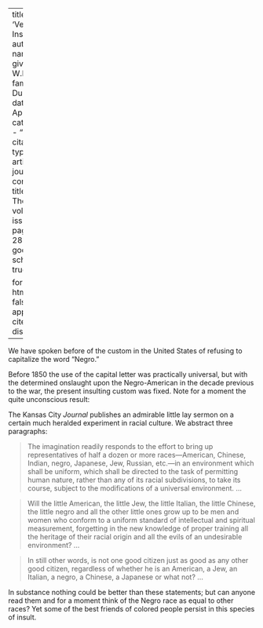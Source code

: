 
---
title: 'Veiled Insults'
author:
  - name:
      given: W.E.B.
      family: Du Bois
date: Apr. 1914
categories: 
  - ""
citation: 
  type: article-journal
  container-title: The Crisis
  volume: 7
  issue: 6
  page: 287-288
google-scholar: true

format:
  html:
    toc: false
    appendix-cite-as: display
---



We have spoken before of the custom in the United States of refusing to capitalize the word "Negro."

Before 1850 the use of the capital letter was practically universal, but with the determined onslaught upon the Negro-American in the decade previous to the war, the present insulting custom was fixed. Note for a moment the quite unconscious result:

The Kansas City *Journal* publishes an admirable little lay sermon on a certain much heralded experiment in racial culture. We abstract three paragraphs:

> The imagination readily responds to the effort to bring up representatives of half a dozen or more races---American, Chinese, Indian, negro, Japanese, Jew, Russian, etc.—in an environment which shall be uniform, which shall be directed to the task of permitting human nature, rather than any of its racial subdivisions, to take its course, subject to the modifications of a universal environment. ...

> Will the little American, the little Jew, the little Italian, the little Chinese, the little negro and all the other little ones grow up to be men and women who conform to a uniform standard of intellectual and spiritual measurement, forgetting in the new knowledge of proper training all the heritage of their racial origin and all the evils of an undesirable environment? ...

> In still other words, is not one good citizen just as good as any other good citizen, regardless of whether he is an American, a Jew, an Italian, a negro, a Chinese, a Japanese or what not? ...

In substance nothing could be better than these statements; but can anyone read them and for a moment think of the Negro race as equal to other races? Yet some of the best friends of colored people persist in this species of insult.

